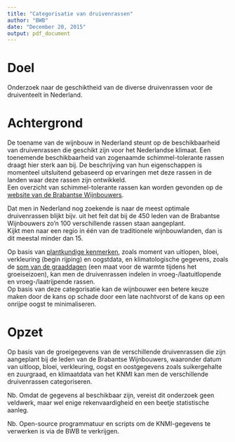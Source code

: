 ---
title: "Categorisatie van druivenrassen"
author: "BWB"
date: "December 20, 2015"
output: pdf_document
---

# Doel

Onderzoek naar de geschiktheid van de diverse druivenrassen voor de druiventeelt in Nederland.

# Achtergrond

De toename van de wijnbouw in Nederland steunt op de beschikbaarheid van druivenrassen die geschikt zijn voor het Nederlandse klimaat. Een toenemende beschikbaarheid van zogenaamde schimmel-tolerante rassen draagt hier sterk aan bij. De beschrijving van hun eigenschappen is momenteel uitsluitend gebaseerd op ervaringen met deze rassen in de landen waar deze rassen zijn ontwikkeld.    
Een overzicht van schimmel-tolerante rassen kan worden gevonden op de [website van de Brabantse Wijnbouwers](http://www.brabantsewijnbouwers.nl/index.php?section=13&page=132&student=416).

Dat men in Nederland nog zoekende is naar de meest optimale druivenrassen blijkt bijv. uit het feit dat bij de 450 leden van de Brabantse Wijnbouwers zo'n 100 verschillende rassen staan aangeplant.  
Kijkt men naar een regio in één van de traditionele wijnbouwlanden, dan is dit meestal minder dan 15.

Op basis van [plantkundige kenmerken](http://www.brabantsewijnbouwers.nl/index.php?section=13&category=&page=82), zoals moment van uitlopen, bloei, verkleuring (begin rijping) en oogstdata, en klimatologische gegevens, zoals de [som van de graaddagen](http://www.brabantsewijnbouwers.nl/index.php?section=13&page=57&student=1171) (een maat voor de warmte tijdens het groeiseizoen), kan men de druivenrassen indelen in vroeg-/laatuitlopende en vroeg-/laatrijpende rassen.  
Op basis van deze categorisatie kan de wijnbouwer een betere keuze maken door de kans op schade door een late nachtvorst of de kans op een onrijpe oogst te minimaliseren.

# Opzet

Op basis van de groeigegevens van de verschillende druivenrassen die zijn aangeplant bij de leden van de Brabantse Wijnbouwers, waaronder datum van uitloop, bloei, verkleuring, oogst en oostgegevens zoals suikergehalte en zuurgraad, en klimaatdata van het KNMI kan men de verschillende druivenrassen categoriseren.

Nb. Omdat de gegevens al beschikbaar zijn, vereist dit onderzoek geen veldwerk, maar wel enige rekenvaardigheid en een beetje statistische aanleg.

Nb. Open-source programmatuur en scripts om de KNMI-gegevens te verwerken is via de BWB te verkrijgen.

